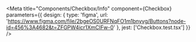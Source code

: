 
<Meta
  title="Components/Checkbox/Info"
  component={Checkbox}
  parameters={{
    design: {
      type: 'figma',
      url: 'https://www.figma.com/file/2bgeOS0URFNqFO1m1bnyvg/Buttons?node-id=456%3A4682&t=ZFGPW4icr1XmCIFw-0'
    },
    jest: ['Checkbox.test.tsx']
  }}
/>

<Unstyled>
  <Stories />
</Unstyled>
